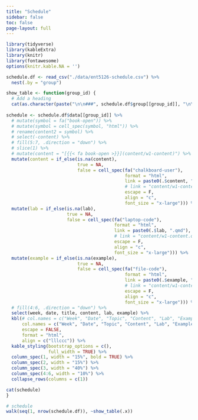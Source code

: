 ```yaml
---
title: "Schedule"
sidebar: false
toc: false
page-layout: full
---
```


```r
library(tidyverse)
library(kableExtra)
library(knitr)
library(fontawesome)
options(knitr.kable.NA = '')

schedule.df <- read_csv("./data/ent5126-schedule.csv") %>%
  nest(.by = "group")

show_table <- function(group_id) {
  # Add a heading
  cat(as.character(paste("\n\n###", schedule.df$group[[group_id]], "\n\n")))
  
schedule <- schedule.df$data[[group_id]] %>%
  # mutate(symbol = fa("book-open")) %>%
  # mutate(symbol = cell_spec(symbol, "html")) %>%
  # rename(content2 = symbol) %>%
  # select(-content) %>%
  # fill(5:7, .direction = "down") %>%
  # slice(1) %>%
  # mutate(content = "[{{< fa book-open >}}](content/w1-content)") %>%
  mutate(content = if_else(is.na(content), 
                           true = NA,
                           false = cell_spec(fa("chalkboard-user"),
                                             format = "html",
                                             link = paste0(.$content, ".qmd"),
                                             # link = "content/w1-content.qmd",
                                             escape = F,
                                             align = "c",
                                             font_size = "x-large"))) %>%
  mutate(lab = if_else(is.na(lab),
                       true = NA,
                       false = cell_spec(fa("laptop-code"),
                                         format = "html",
                                         link = paste0(.$lab, ".qmd"),
                                         # link = "content/w1-content.qmd",
                                         escape = F,
                                         align = "c",
                                         font_size = "x-large"))) %>%
  mutate(example = if_else(is.na(example),
                           true = NA,
                           false = cell_spec(fa("file-code"),
                                             format = "html",
                                             link = paste0(.$example, ".qmd"),
                                             # link = "content/w1-content.qmd",
                                             escape = F,
                                             align = "c",
                                             font_size = "x-large"))) %>%
  # fill(4:6, .direction = "down") %>%
  select(week, date, title, content, lab, example) %>%
  kbl(# col.names = c("Week", "Date", "Topic", "Content", "Lab", "Example"),
      col.names = c("Week", "Date", "Topic", "Content", "Lab", "Example"),
      escape = FALSE,
      format = "html",
      align = c("lllccc")) %>%
  kable_styling(bootstrap_options = c(),
                full_width = TRUE) %>%
  column_spec(1, width = "15%", bold = TRUE) %>%
  column_spec(2, width = "15%") %>%
  column_spec(3, width = "40%") %>%
  column_spec(4:6, width = "10%") %>%
  collapse_rows(columns = c(1))

cat(schedule)
}


```

```r
# schedule
walk(seq(1, nrow(schedule.df)), ~show_table(.x))
```

